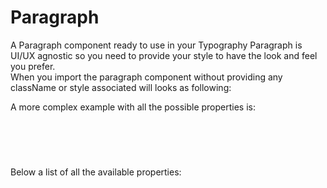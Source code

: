 
<Meta title="DCXLibrary/Typography/Paragraph/Documentation" />

# Paragraph

A Paragraph component ready to use in your Typography
Paragraph is UI/UX agnostic so you need to provide your style to have the look and feel you prefer.  
When you import the paragraph component without providing any className or style associated will looks as following:

<Canvas of={ParagraphStories.Unstyled} />

A more complex example with all the possible properties is:

```js
<Paragraph
  label="Start Now"
  value="This is the content of the paragraph."
/>
```

Below a list of all the available properties:

<ArgTypes of={ParagraphStories} />
